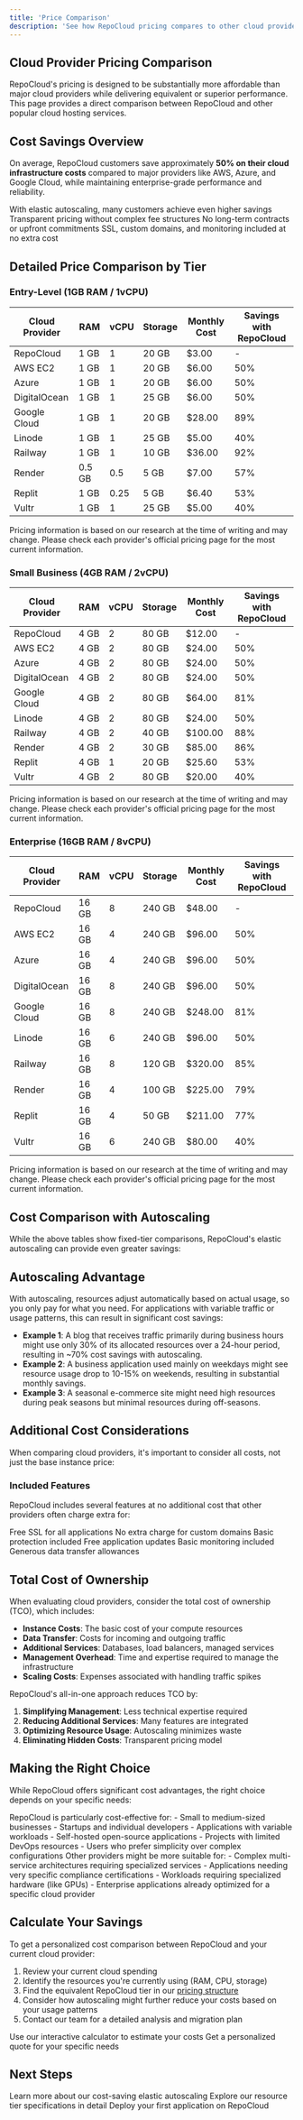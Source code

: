 ```yaml
---
title: 'Price Comparison'
description: 'See how RepoCloud pricing compares to other cloud providers'
---
```


## Cloud Provider Pricing Comparison

RepoCloud's pricing is designed to be substantially more affordable than major cloud providers while delivering equivalent or superior performance. This page provides a direct comparison between RepoCloud and other popular cloud hosting services.

## Cost Savings Overview

On average, RepoCloud customers save approximately **50% on their cloud infrastructure costs** compared to major providers like AWS, Azure, and Google Cloud, while maintaining enterprise-grade performance and reliability.

<CardGroup cols={2}>
  <Card title="Up to 93% Savings" icon="money-bill-wave">
    With elastic autoscaling, many customers achieve even higher savings
  </Card>
  <Card title="No Hidden Costs" icon="eye-slash">
    Transparent pricing without complex fee structures
  </Card>
  <Card title="Pay-as-you-Go" icon="wallet">
    No long-term contracts or upfront commitments
  </Card>
  <Card title="Built-in Features" icon="boxes-stacked">
    SSL, custom domains, and monitoring included at no extra cost
  </Card>
</CardGroup>

## Detailed Price Comparison by Tier

### Entry-Level (1GB RAM / 1vCPU)

| Cloud Provider | RAM | vCPU | Storage | Monthly Cost | Savings with RepoCloud |
|----------------|-----|------|---------|--------------|------------------------|
| RepoCloud      | 1 GB | 1    | 20 GB   | &dollar;3.00 | -                      |
| AWS EC2        | 1 GB | 1    | 20 GB   | &dollar;6.00 | 50%                    |
| Azure          | 1 GB | 1    | 20 GB   | &dollar;6.00 | 50%                    |
| DigitalOcean   | 1 GB | 1    | 25 GB   | &dollar;6.00 | 50%                    |
| Google Cloud   | 1 GB | 1    | 20 GB   | &dollar;28.00 | 89%                    |
| Linode         | 1 GB | 1    | 25 GB   | &dollar;5.00 | 40%                    |
| Railway        | 1 GB | 1    | 10 GB   | &dollar;36.00 | 92%                    |
| Render         | 0.5 GB | 0.5 | 5 GB   | &dollar;7.00 | 57%                    |
| Replit         | 1 GB | 0.25 | 5 GB    | &dollar;6.40 | 53%                    |
| Vultr          | 1 GB | 1    | 25 GB   | &dollar;5.00 | 40%                    |

<Note>
  Pricing information is based on our research at the time of writing and may change. Please check each provider's official pricing page for the most current information.
</Note>

### Small Business (4GB RAM / 2vCPU)

| Cloud Provider | RAM | vCPU | Storage | Monthly Cost | Savings with RepoCloud |
|----------------|-----|------|---------|--------------|------------------------|
| RepoCloud      | 4 GB | 2    | 80 GB   | &dollar;12.00 | -                      |
| AWS EC2        | 4 GB | 2    | 80 GB   | &dollar;24.00 | 50%                    |
| Azure          | 4 GB | 2    | 80 GB   | &dollar;24.00 | 50%                    |
| DigitalOcean   | 4 GB | 2    | 80 GB   | &dollar;24.00 | 50%                    |
| Google Cloud   | 4 GB | 2    | 80 GB   | &dollar;64.00 | 81%                    |
| Linode         | 4 GB | 2    | 80 GB   | &dollar;24.00 | 50%                    |
| Railway        | 4 GB | 2    | 40 GB   | &dollar;100.00 | 88%                    |
| Render         | 4 GB | 2    | 30 GB   | &dollar;85.00 | 86%                    |
| Replit         | 4 GB | 1    | 20 GB   | &dollar;25.60 | 53%                    |
| Vultr          | 4 GB | 2    | 80 GB   | &dollar;20.00 | 40%                    |

<Note>
  Pricing information is based on our research at the time of writing and may change. Please check each provider's official pricing page for the most current information.
</Note>

### Enterprise (16GB RAM / 8vCPU)

| Cloud Provider | RAM | vCPU | Storage | Monthly Cost | Savings with RepoCloud |
|----------------|-----|------|---------|--------------|------------------------|
| RepoCloud      | 16 GB | 8   | 240 GB  | &dollar;48.00 | -                      |
| AWS EC2        | 16 GB | 4   | 240 GB  | &dollar;96.00 | 50%                    |
| Azure          | 16 GB | 4   | 240 GB  | &dollar;96.00 | 50%                    |
| DigitalOcean   | 16 GB | 8   | 240 GB  | &dollar;96.00 | 50%                    |
| Google Cloud   | 16 GB | 8   | 240 GB  | &dollar;248.00 | 81%                    |
| Linode         | 16 GB | 6   | 240 GB  | &dollar;96.00 | 50%                    |
| Railway        | 16 GB | 8   | 120 GB  | &dollar;320.00 | 85%                    |
| Render         | 16 GB | 4   | 100 GB  | &dollar;225.00 | 79%                    |
| Replit         | 16 GB | 4   | 50 GB   | &dollar;211.00 | 77%                    |
| Vultr          | 16 GB | 6   | 240 GB  | &dollar;80.00 | 40%                    |

<Note>
  Pricing information is based on our research at the time of writing and may change. Please check each provider's official pricing page for the most current information.
</Note>

## Cost Comparison with Autoscaling

While the above tables show fixed-tier comparisons, RepoCloud's elastic autoscaling can provide even greater savings:

## Autoscaling Advantage

With autoscaling, resources adjust automatically based on actual usage, so you only pay for what you need. For applications with variable traffic or usage patterns, this can result in significant cost savings:

- **Example 1**: A blog that receives traffic primarily during business hours might use only 30% of its allocated resources over a 24-hour period, resulting in ~70% cost savings with autoscaling.
- **Example 2**: A business application used mainly on weekdays might see resource usage drop to 10-15% on weekends, resulting in substantial monthly savings.
- **Example 3**: A seasonal e-commerce site might need high resources during peak seasons but minimal resources during off-seasons.

## Additional Cost Considerations

When comparing cloud providers, it's important to consider all costs, not just the base instance price:

### Included Features

RepoCloud includes several features at no additional cost that other providers often charge extra for:

<CardGroup cols={3}>
  <Card title="SSL Certificates" icon="shield-check">
    Free SSL for all applications
  </Card>
  <Card title="Custom Domains" icon="globe">
    No extra charge for custom domains
  </Card>
  <Card title="DDoS Protection" icon="shield-halved">
    Basic protection included
  </Card>
  <Card title="Managed Updates" icon="arrows-rotate">
    Free application updates
  </Card>
  <Card title="Monitoring" icon="chart-line">
    Basic monitoring included
  </Card>
  <Card title="Bandwidth" icon="network-wired">
    Generous data transfer allowances
  </Card>
</CardGroup>

## Total Cost of Ownership

When evaluating cloud providers, consider the total cost of ownership (TCO), which includes:

- **Instance Costs**: The basic cost of your compute resources
- **Data Transfer**: Costs for incoming and outgoing traffic
- **Additional Services**: Databases, load balancers, managed services
- **Management Overhead**: Time and expertise required to manage the infrastructure
- **Scaling Costs**: Expenses associated with handling traffic spikes

RepoCloud's all-in-one approach reduces TCO by:

1. **Simplifying Management**: Less technical expertise required
2. **Reducing Additional Services**: Many features are integrated
3. **Optimizing Resource Usage**: Autoscaling minimizes waste
4. **Eliminating Hidden Costs**: Transparent pricing model

## Making the Right Choice

While RepoCloud offers significant cost advantages, the right choice depends on your specific needs:

<AccordionGroup>
  <Accordion title="When RepoCloud is Ideal">
    RepoCloud is particularly cost-effective for:
    - Small to medium-sized businesses
    - Startups and individual developers
    - Applications with variable workloads
    - Self-hosted open-source applications
    - Projects with limited DevOps resources
    - Users who prefer simplicity over complex configurations
  </Accordion>
  <Accordion title="When to Consider Alternatives">
    Other providers might be more suitable for:
    - Complex multi-service architectures requiring specialized services
    - Applications needing very specific compliance certifications
    - Workloads requiring specialized hardware (like GPUs)
    - Enterprise applications already optimized for a specific cloud provider
  </Accordion>
</AccordionGroup>

## Calculate Your Savings

To get a personalized cost comparison between RepoCloud and your current cloud provider:

1. Review your current cloud spending
2. Identify the resources you're currently using (RAM, CPU, storage)
3. Find the equivalent RepoCloud tier in our [pricing structure](/pricing/tiers)
4. Consider how autoscaling might further reduce your costs based on your usage patterns
5. Contact our team for a detailed analysis and migration plan

<CardGroup>
  <Card title="Pricing Calculator" icon="calculator" href="https://repocloud.io/calculator">
    Use our interactive calculator to estimate your costs
  </Card>
  <Card title="Contact Sales" icon="envelope" href="mailto:sales@repocloud.io">
    Get a personalized quote for your specific needs
  </Card>
</CardGroup>

## Next Steps

<CardGroup>
  <Card title="Autoscaling" icon="chart-line" href="/pricing/autoscaling">
    Learn more about our cost-saving elastic autoscaling
  </Card>
  <Card title="Resource Tiers" icon="layer-group" href="/pricing/tiers">
    Explore our resource tier specifications in detail
  </Card>
  <Card title="Getting Started" icon="rocket" href="/quickstart">
    Deploy your first application on RepoCloud
  </Card>
</CardGroup> 